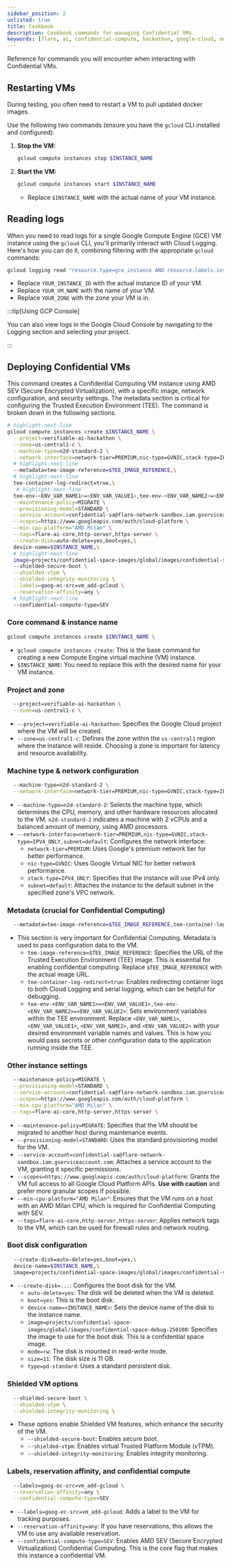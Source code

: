 ```yaml
---
sidebar_position: 2
unlisted: true
title: Cookbook
description: Cookbook commands for managing Confidential VMs.
keywords: [flare, ai, confidential-compute, hackathon, google-cloud, onboarding]
---
```


Reference for commands you will encounter when interacting with Confidential VMs.

## Restarting VMs

During testing, you often need to restart a VM to pull updated docker images.

Use the following two commands (ensure you have the `gcloud` CLI installed and configured):

1. **Stop the VM:**

   ```bash
   gcloud compute instances stop $INSTANCE_NAME
   ```

2. **Start the VM:**

   ```bash
   gcloud compute instances start $INSTANCE_NAME
   ```

   - Replace `$INSTANCE_NAME` with the actual name of your VM instance.

## Reading logs

When you need to read logs for a single Google Compute Engine (GCE) VM instance using the `gcloud` CLI, you'll primarily interact with Cloud Logging. Here's how you can do it, combining filtering with the appropriate `gcloud` commands:

```bash
gcloud logging read "resource.type=gce_instance AND resource.labels.instance_id=YOUR_INSTANCE_ID" --project=verifiable-ai-hackathon
```

- Replace `YOUR_INSTANCE_ID` with the actual instance ID of your VM.
- Replace `YOUR_VM_NAME` with the name of your VM.
- Replace `YOUR_ZONE` with the zone your VM is in.

:::tip[Using GCP Console]

You can also view logs in the Google Cloud Console by navigating to the Logging section and selecting your project.

:::

## Deploying Confidential VMs

This command creates a Confidential Computing VM instance using AMD SEV (Secure Encrypted Virtualization), with a specific image, network configuration, and security settings.
The metadata section is critical for configuring the Trusted Execution Environment (TEE).
The command is broken down in the following sections.

```bash
# highlight-next-line
gcloud compute instances create $INSTANCE_NAME \
  --project=verifiable-ai-hackathon \
  --zone=us-central1-c \
  --machine-type=n2d-standard-2 \
  --network-interface=network-tier=PREMIUM,nic-type=GVNIC,stack-type=IPV4_ONLY,subnet=default \
  # highlight-next-line
  --metadata=tee-image-reference=$TEE_IMAGE_REFERENCE,\
  # highlight-next-line
  tee-container-log-redirect=true,\
   # highlight-next-line
  tee-env-<ENV_VAR_NAME1>=<ENV_VAR_VALUE1>,tee-env-<ENV_VAR_NAME2>=<ENV_VAR_VALUE2>\
  --maintenance-policy=MIGRATE \
  --provisioning-model=STANDARD \
  --service-account=confidential-sa@flare-network-sandbox.iam.gserviceaccount.com \
  --scopes=https://www.googleapis.com/auth/cloud-platform \
  --min-cpu-platform="AMD Milan" \
  --tags=flare-ai-core,http-server,https-server \
  --create-disk=auto-delete=yes,boot=yes,\
  device-name=$INSTANCE_NAME,\
  # highlight-next-line
  image=projects/confidential-space-images/global/images/confidential-space-debug-250100,mode=rw,size=11,type=pd-standard \
  --shielded-secure-boot \
  --shielded-vtpm \
  --shielded-integrity-monitoring \
  --labels=goog-ec-src=vm_add-gcloud \
  --reservation-affinity=any \
  # highlight-next-line
  --confidential-compute-type=SEV
```

### Core command & instance name

```bash
gcloud compute instances create $INSTANCE_NAME \
```

- `gcloud compute instances create`: This is the base command for creating a new Compute Engine virtual machine (VM) instance.
- `$INSTANCE_NAME`: You need to replace this with the desired name for your VM instance.

### Project and zone

```bash
  --project=verifiable-ai-hackathon \
  --zone=us-central1-c \
```

- `--project=verifiable-ai-hackathon`: Specifies the Google Cloud project where the VM will be created.
- `--zone=us-central1-c`: Defines the zone within the `us-central1` region where the instance will reside. Choosing a zone is important for latency and resource availability.

### Machine type & network configuration

```bash
  --machine-type=n2d-standard-2 \
  --network-interface=network-tier=PREMIUM,nic-type=GVNIC,stack-type=IPV4_ONLY,subnet=default \
```

- `--machine-type=n2d-standard-2`: Selects the machine type, which determines the CPU, memory, and other hardware resources allocated to the VM. `n2d-standard-2` indicates a machine with 2 vCPUs and a balanced amount of memory, using AMD processors.
- `--network-interface=network-tier=PREMIUM,nic-type=GVNIC,stack-type=IPV4_ONLY,subnet=default`: Configures the network interface:
  - `network-tier=PREMIUM`: Uses Google's premium network tier for better performance.
  - `nic-type=GVNIC`: Uses Google Virtual NIC for better network performance.
  - `stack-type=IPV4_ONLY`: Specifies that the instance will use IPv4 only.
  - `subnet=default`: Attaches the instance to the default subnet in the specified zone's VPC network.

### Metadata (crucial for Confidential Computing)

```bash
  --metadata=tee-image-reference=$TEE_IMAGE_REFERENCE,tee-container-log-redirect=true,tee-env-<ENV_VAR_NAME1>=<ENV_VAR_VALUE1>,tee-env-<ENV_VAR_NAME2>=<ENV_VAR_VALUE2>\
```

- This section is very important for Confidential Computing. Metadata is used to pass configuration data to the VM.
  - `tee-image-reference=$TEE_IMAGE_REFERENCE`: Specifies the URL of the Trusted Execution Environment (TEE) image. This is essential for enabling confidential computing. Replace `$TEE_IMAGE_REFERENCE` with the actual image URL.
  - `tee-container-log-redirect=true`: Enables redirecting container logs to both Cloud Logging and serial logging, which can be helpful for debugging.
  - `tee-env-<ENV_VAR_NAME1>=<ENV_VAR_VALUE1>,tee-env-<ENV_VAR_NAME2>=<ENV_VAR_VALUE2>`: Sets environment variables within the TEE environment. Replace `<ENV_VAR_NAME1>`, `<ENV_VAR_VALUE1>`, `<ENV_VAR_NAME2>`, and `<ENV_VAR_VALUE2>` with your desired environment variable names and values. This is how you would pass secrets or other configuration data to the application running inside the TEE.

### Other instance settings

```bash
  --maintenance-policy=MIGRATE \
  --provisioning-model=STANDARD \
  --service-account=confidential-sa@flare-network-sandbox.iam.gserviceaccount.com \
  --scopes=https://www.googleapis.com/auth/cloud-platform \
  --min-cpu-platform="AMD Milan" \
  --tags=flare-ai-core,http-server,https-server \
```

- `--maintenance-policy=MIGRATE`: Specifies that the VM should be migrated to another host during maintenance events.
- `--provisioning-model=STANDARD`: Uses the standard provisioning model for the VM.
- `--service-account=confidential-sa@flare-network-sandbox.iam.gserviceaccount.com`: Attaches a service account to the VM, granting it specific permissions.
- `--scopes=https://www.googleapis.com/auth/cloud-platform`: Grants the VM full access to all Google Cloud Platform APIs. **Use with caution** and prefer more granular scopes if possible.
- `--min-cpu-platform="AMD Milan"`: Ensures that the VM runs on a host with an AMD Milan CPU, which is required for Confidential Computing with SEV.
- `--tags=flare-ai-core,http-server,https-server`: Applies network tags to the VM, which can be used for firewall rules and network routing.

### Boot disk configuration

```bash
  --create-disk=auto-delete=yes,boot=yes,\
  device-name=$INSTANCE_NAME,\
  image=projects/confidential-space-images/global/images/confidential-space-debug-250100,mode=rw,size=11,type=pd-standard \
```

- `--create-disk=...`: Configures the boot disk for the VM.
  - `auto-delete=yes`: The disk will be deleted when the VM is deleted.
  - `boot=yes`: This is the boot disk.
  - `device-name=<INSTANCE_NAME>`: Sets the device name of the disk to the instance name.
  - `image=projects/confidential-space-images/global/images/confidential-space-debug-250100`: Specifies the image to use for the boot disk. This is a confidential space image.
  - `mode=rw`: The disk is mounted in read-write mode.
  - `size=11`: The disk size is 11 GB.
  - `type=pd-standard`: Uses a standard persistent disk.

### Shielded VM options

```bash
  --shielded-secure-boot \
  --shielded-vtpm \
  --shielded-integrity-monitoring \
```

- These options enable Shielded VM features, which enhance the security of the VM.
  - `--shielded-secure-boot`: Enables secure boot.
  - `--shielded-vtpm`: Enables virtual Trusted Platform Module (vTPM).
  - `--shielded-integrity-monitoring`: Enables integrity monitoring.

### Labels, reservation affinity, and confidential compute

```bash
  --labels=goog-ec-src=vm_add-gcloud \
  --reservation-affinity=any \
  --confidential-compute-type=SEV
```

- `--labels=goog-ec-src=vm_add-gcloud`: Adds a label to the VM for tracking purposes.
- `--reservation-affinity=any`: If you have reservations, this allows the VM to use any available reservation.
- `--confidential-compute-type=SEV`: Enables AMD SEV (Secure Encrypted Virtualization) Confidential Computing. This is the core flag that makes this instance a confidential VM.
